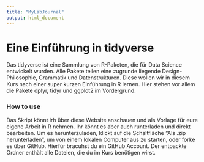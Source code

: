 ```yaml
---
title: "MyLabJournal"
output: html_document
---
```


<style type="text/css">
.title {
  display: none;
}

#getting-started img {
  margin-right: 10px;
}

</style>



# **Eine Einführung in tidyverse**
Das tidyverse ist eine Sammlung von R-Paketen, die für Data Science entwickelt wurden. Alle Pakete teilen eine zugrunde liegende Design-Philosophie, Grammatik und Datenstrukturen. Diese wollen wir in diesem Kurs nach einer super kurzen Einführung in R lernen. Hier stehen vor allem die Pakete dplyr, tidyr und ggplot2 im Vordergrund.

### How to use
Das Skript könnt irh über diese Website anschauen und als Vorlage für eure eigene Arbeit in R nehmen. Ihr könnt es aber auch runterladen und direkt bearbeiten. Um es herunterzuladen, klickt auf die Schaltfläche "Als .zip herunterladen", um von einem lokalen Computer aus zu starten, oder forke es über GitHub. Hierfür bracuhst du ein GitHub Account. Der entpackte Ordner enthält alle Dateien, die du im Kurs benötigen wirst. 
